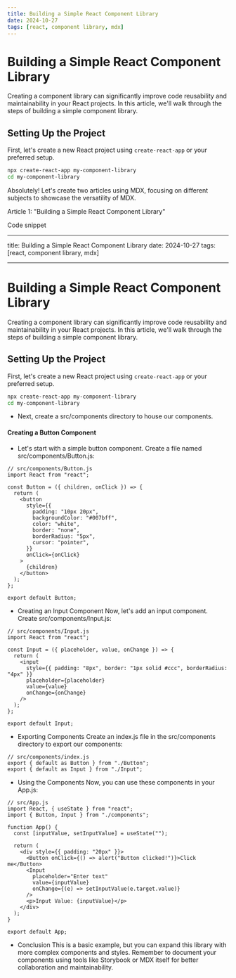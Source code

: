 ```yaml
---
title: Building a Simple React Component Library
date: 2024-10-27
tags: [react, component library, mdx]
---
```


# Building a Simple React Component Library

Creating a component library can significantly improve code reusability and maintainability in your React projects. In this article, we'll walk through the steps of building a simple component library.

## Setting Up the Project

First, let's create a new React project using `create-react-app` or your preferred setup.

```bash
npx create-react-app my-component-library
cd my-component-library
```

Absolutely! Let's create two articles using MDX, focusing on different subjects to showcase the versatility of MDX.

Article 1: "Building a Simple React Component Library"

Code snippet

---

title: Building a Simple React Component Library
date: 2024-10-27
tags: [react, component library, mdx]

---

# Building a Simple React Component Library

Creating a component library can significantly improve code reusability and maintainability in your React projects. In this article, we'll walk through the steps of building a simple component library.

## Setting Up the Project

First, let's create a new React project using `create-react-app` or your preferred setup.

```bash
npx create-react-app my-component-library
cd my-component-library
```

- Next, create a src/components directory to house our components.

#### Creating a Button Component

- Let's start with a simple button component. Create a file named src/components/Button.js:

```tsx
// src/components/Button.js
import React from "react";

const Button = ({ children, onClick }) => {
  return (
    <button
      style={{
        padding: "10px 20px",
        backgroundColor: "#007bff",
        color: "white",
        border: "none",
        borderRadius: "5px",
        cursor: "pointer",
      }}
      onClick={onClick}
    >
      {children}
    </button>
  );
};

export default Button;
```

- Creating an Input Component
  Now, let's add an input component. Create src/components/Input.js:

```tsx
// src/components/Input.js
import React from "react";

const Input = ({ placeholder, value, onChange }) => {
  return (
    <input
      style={{ padding: "8px", border: "1px solid #ccc", borderRadius: "4px" }}
      placeholder={placeholder}
      value={value}
      onChange={onChange}
    />
  );
};

export default Input;
```

- Exporting Components
  Create an index.js file in the src/components directory to export our components:

```tsx
// src/components/index.js
export { default as Button } from "./Button";
export { default as Input } from "./Input";
```

- Using the Components
  Now, you can use these components in your App.js:

```tsx
// src/App.js
import React, { useState } from "react";
import { Button, Input } from "./components";

function App() {
  const [inputValue, setInputValue] = useState("");

  return (
    <div style={{ padding: "20px" }}>
      <Button onClick={() => alert("Button clicked!")}>Click me</Button>
      <Input
        placeholder="Enter text"
        value={inputValue}
        onChange={(e) => setInputValue(e.target.value)}
      />
      <p>Input Value: {inputValue}</p>
    </div>
  );
}

export default App;
```

- Conclusion
  This is a basic example, but you can expand this library with more complex components and styles. Remember to document your components using tools like Storybook or MDX itself for better collaboration and maintainability.
